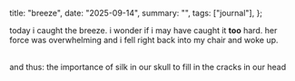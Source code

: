   title: "breeze",
  date: "2025-09-14",
  summary: "",
  tags: ["journal"],
};

today i caught the breeze. i wonder if i may have caught it **too** hard. her force was overwhelming and i fell right back into my chair and woke up.  
<br />

and thus: the importance of silk in our skull to fill in the cracks in our head

